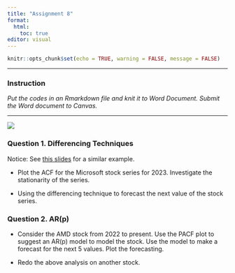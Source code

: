 ```yaml
---
title: "Assignment 8"
format: 
  html: 
    toc: true
editor: visual
---
```


```r
knitr::opts_chunk$set(echo = TRUE, warning = FALSE, message = FALSE)
```

------------------------------------------------------------------------

### Instruction

*Put the codes in an Rmarkdown file and knit it to Word Document.  Submit the Word document to Canvas. *

------------------------------------------------------------------------

![](13.png)


### Question 1. Differencing Techniques

Notice: See [this slides](https://bryantstats.github.io/math475/slides/7.html#35) for a similar example. 

-   Plot the ACF for the Microsoft stock series for 2023. Investigate the stationarity of the series.

-   Using the differencing technique to forecast the next value of the stock series.

### Question 2. AR(p)

- Consider the AMD stock from 2022 to present. Use the PACF plot to suggest an AR(p) model to model the stock.  Use the model to make a forecast for the next 5 values.  Plot the forecasting. 

- Redo the above analysis on another stock. 